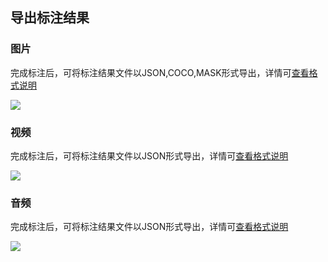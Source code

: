 
## 导出标注结果

### 图片

完成标注后，可将标注结果文件以JSON,COCO,MASK形式导出，详情可[查看格式说明](https://opendatalab.github.io/labelU/#/schema/image/point)


<img src={imageUrl} />

### 视频

完成标注后，可将标注结果文件以JSON形式导出，详情可[查看格式说明](https://opendatalab.github.io/labelU/#/schema/video/segment)

<img src={video} />

### 音频

完成标注后，可将标注结果文件以JSON形式导出，详情可[查看格式说明](https://opendatalab.github.io/labelU/#/schema/audio/segment)

<img src={audio} />
